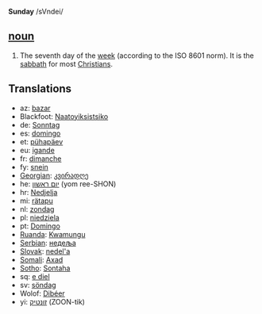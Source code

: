 '''Sunday''' /sVndei/

==[[noun]]==

#The seventh day of the [[week]] (according to the ISO 8601 norm). It is the [[sabbath]] for most [[Christian]]s.

==Translations==
*az: [[bazar]]
*Blackfoot: [[Naatoyiksistsiko]]
*de: [[Sonntag]]
*es: [[domingo]]
*et: [[pühapäev]]
*eu: [[igande]]
*fr: [[dimanche]]
*fy: [[snein]]
*[[Georgian]]: [[კვირადღე]]
*he: [[יום ראשון]] (yom ree-SHON)
*hr: [[Nedjelja]]
*mi: [[rätapu]]
*nl: [[zondag]]
*pl: [[niedziela]]
*pt: [[Domingo]]
*[[Ruanda]]: [[Kwamungu]]
*[[Serbian]]: [[недеља]]
*[[Slovak]]: [[nedel'a]]
*[[Somali]]: [[Axad]]
*[[Sotho]]: [[Sontaha]]
*sq: [[e diel]]
*sv: [[söndag]]
*Wolof: [[Dibéer]]
*yi: [[זונטיק]] (ZOON-tik)